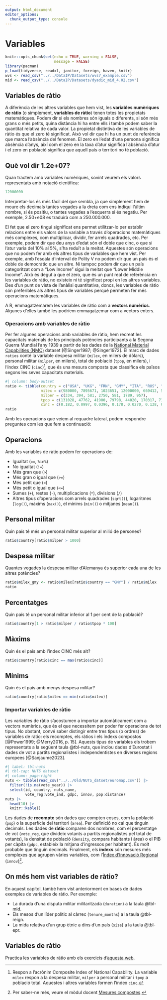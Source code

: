 ```yaml
---
output: html_document
editor_options: 
  chunk_output_type: console
---
```

# Variables

```r
knitr::opts_chunk$set(echo = TRUE, warning = FALSE,
                      message = FALSE)
library(pacman)
p_load(tidyverse, readxl, janitor, foreign, haven, knitr)
wvs <- read_csv("../../DataIP/Datasets/wvs7_example.csv")
mid <- read_csv("../../DataIP/Datasets/dyadic_mid_4.02.csv")
```




## Variables de ràtio{#ratio} 

A diferència de les altres variables que hem vist, les **variables numèriques de ràtio** (o simplement, **variables de ràtio**) tenen totes les propietats matemàtiques. Podem dir si els nombres són iguals o diferents, si són més grans o més petits, quina distància hi ha entre ells i també podem saber la quantitat relativa de cada valor. La propietat distintiva de les variables de ràtio és que el zero té significat. Això vol dir que hi ha un punt de referència que marca l’absència del fenomen. El zero en l'edat d'una persona significa absència d'anys, així com el zero en la taxa d'atur significa l'absència d'atur i el zero en població significa que aquell país o territori no té població.

::: {.column-margin}
::: {.callout-note}
## Què vol dir 1.2e+07?
Quan tractem amb variables numèriques, sovint veurem els valors representats amb notació científica:

```r
12000000
```

Interpretar-los és més fàcil del que sembla, ja que simplement hem de moure
els decimals tantes vegades a la dreta com ens indiqui l’últim nombre, si és positiu,
o tantes vegades a l’esquerra si és negatiu. Per exemple, 2.50+e08 es traduirà com a 250.000.000.
:::
:::

El fet que el zero tingui significat ens permet utilitzar-lo per establir relacions entre els valors de la variable a través d'operacions matemàtiques més complexes, com multiplicar, dividir, fer arrels quadrades, etc. Per exemple, podem dir que deu anys d'edat són el doble que cinc, o que si l'atur varia del 10% al 5%, s'ha reduït a la meitat. Aquestes són operacions que no podem fer amb els altres tipus de variables que hem vist. Per exemple, amb l'escala d'interval de Polity V no podem dir que un país és el doble de democràtic que un altre. Ni tampoc podem dir que un país categoritzat com a "Low Income" sigui la meitat que "Lower Middle Income". Això és degut a que el zero, que és un punt real de referència en les variables de ràtio, no existeix ni té significat propi en les altres variables. Des d'un punt de vista de l'anàlisi quantitativa, doncs, les variables de ràtio són preferibles als altres tipus de variables perquè permeten fer més operacions matemàtiques.

A R, emmagatzemarem les variables de ràtio com a **vectors numèrics**. Algunes d'elles també les podríem emmagatzemar com a vectors enters. 


### Operacions amb variables de ràtio

Per fer algunes operacions amb variables de ràtio, hem recreat les capacitats materials de les principals potències participants a la Segona Guerra Mundial l'any 1939 a partir de les dades de la [National Material Capabilities (NMC)](https://correlatesofwar.org/data-sets/national-material-capabilities){target="_blank"} dataset [@Singer1987; @Singer1972]. El marc de dades  `ratios` conté la variable despesa militar (`milex`, en milers de dòlars), personal militar (`milper`, en milers), total de població (`tpop`, en milers), i l'índex CINC (`cinc`)^[Respon a l'acrònim Composite Index of National Capability. La variable `milex` respon a la despesa militar, `milper` a personal militar i `tpop` a població total. Aquestes i altres variables formen l'índex `cinc`.], que és una mesura composta que classifica els països segons les seves capacitats materials.

```r
#| column: body-outset
ratio <- tibble(country = c("USA", "UKG", "FRN", "GMY", "ITA", "RUS", "JPN"),
                milex = c(980000, 7895671, 1023651, 12000000, 669412, 5984123, 1699970),
                milper = c(334, 394, 581, 2750, 581, 1789, 957),
                tpop = c(131028, 47762, 41900, 79798, 44020, 170317, 71380),
                cinc = c(0.182, 0.0997, 0.0396, 0.178, 0.0270, 0.138, 0.0591))
ratio
```

Amb les operacions que veiem al requadre lateral, podem respondre preguntes com les que fem a continuació:

::: {.column-margin}
::: {.callout-note}
## Operacions
Amb les variables de ràtio podem fer operacions de:

- Igualtat (`==`, `%in%`)
- No igualtat (`!=`)
- Més gran que (`>`)
- Més gran o igual que (`>=`)
- Més petit que (`<`)
- Més petit o igual que (`<=`)
- Sumes (`+`), restes (`-`), multiplicacions (`*`), divisions (`/`)
- Altres tipus d'operacions com arrels quadrades (`sqrt()`), logaritmes (`log()`), màxims (`max()`), el mínims (`min()`) o mitjanes (`mean()`).  
:::
:::

::: {.panel-tabset}
## Personal militar
Quin país té més un personal militar superior al milió de persones?

```r
ratio$country[ratio$milper > 1000]
```

## Despesa militar
Quantes vegades la despesa militar d'Alemanya és superior cada una de les altres potències?

```r
ratio$milex_gmy <- ratio$milex[ratio$country == "GMY"] / ratio$milex
ratio
```

## Percentatges
Quin país té un personal militar inferior al 1 per cent de la població?

```r
ratio$country[1 > ratio$milper / ratio$tpop * 100]
```

## Màxims
Quin és el país amb l'índex CINC més alt?

```r
ratio$country[ratio$cinc == max(ratio$cinc)]
```

## Mínims
Quin és el país amb menys despesa militar?

```r
ratio$country[ratio$milex == min(ratio$milex)]
```
:::

### Importar variables de ràtio

Les variables de ràtio s'acostumen a importar automàticament com a vectors numèrics, que és el que necessitem per poder fer operacions de tot tipus. No obstant, convé saber distingir entre tres tipus (o ordres) de variables de ràtio: els recomptes, els ràtios i els índexs compostos [@Power1999; @Merry2016, p. 15]. Aquests tipus de variables els trobem representats a la següent taula @tbl-nuts, que inclou dades d'Eurostat i dades de vot a partits regionalistes i independentistes en diverses regions europees [@Sanjaume2023]. 

```r
#| label: tbl-nuts
#| tbl-cap: NUTS dataset
#| column: page-right
nuts <- tibble(read_csv("../../Old/NUTS_datset/euromap.csv")) |> 
  filter(!is.na(vote_year)) |> 
  select(id, country, nuts_name, 
         vote_reg:vote_ind, gdpc, innov, pop:distance)
nuts |> 
  head(10) |> 
  knitr::kable()
```

Les dades de **recompte** són dades que compten coses, com la població (`pop`) o la superfície del territori (`area`). Per definició no cal que tinguin decimals. Les dades de **ràtio** comparen dos nombres, com el percentatge de vot (`vote_reg`, que divideix votants a partits regionalistes pel total de votants), la densitat de població (`density`, compara habitants i àrea) o el PIB per càpita (`gdpc`, estableix la mitjana d'ingressos per habitant). És molt probable que tinguin decimals. Finalment, els **índexs** són mesures més complexes que agrupen vàries variables, com l'[Índex d'Innovació Regional](https://research-and-innovation.ec.europa.eu/statistics/performance-indicators/regional-innovation-scoreboard_en){target="_blank"} (`innov`)^[Per saber-ne més, veure el mòdul docent [Mesures compostes](https://www.jordimas.cat/courses/fiiei_cat/indicadors/){target="_blank"}.]. 

:::{.column-margin}
::: {.callout-caution collapse="true"}
## On més hem vist variables de ràtio?
En aquest capítol, també hem vist anteriorment en bases de dades exemples de variables de ràtio. Per exemple:

- La durada d'una disputa militar militaritzada (`duration`) a la taula @tbl-mid.
- Els mesos d'un líder polític al càrrec (`tenure_months`) a la taula @tbl-reign.
- La mida relativa d'un grup ètnic a dins d'un país (`size`) a la taula @tbl-epr.
:::
:::

::: {.callout-tip appearance="minimal"}
::: {#exr-ratio}
## Variables de ràtio
Practica les variables de ràtio amb els exercicis d'[aquesta web](https://www.jordimas.cat/courses/dataanalysis_en/exercises/data_analysis_en_exercises_beginner#ratio/){target="_blank"}.
:::
:::


